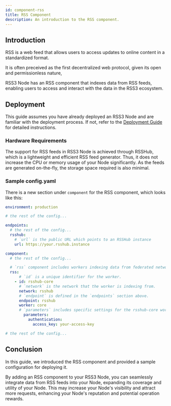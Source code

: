 ```yaml
---
id: component-rss
title: RSS Component
description: An introduction to the RSS component.
---
```


## Introduction

RSS is a web feed that allows users to access updates to online content in a standardized format.

It is often preceived as the first decentralized web protocol, given its open and permissionless nature,

RSS3 Node has an RSS component that indexes data from RSS feeds, enabling users to access and interact with the data in the RSS3 ecosystem.

## Deployment

This guide assumes you have already deployed an RSS3 Node and are familiar with the deployment process.
If not, refer to the [Deployment Guide](/guide/operator/deployment/guide) for detailed instructions.

### Hardware Requirements

The support for RSS feeds in RSS3 Node is achieved through RSSHub, which is a lightweight and efficient RSS feed generator.
Thus, it does not increase the CPU or memory usage of your Node significantly.
As the feeds are generated on-the-fly, the storage space required is also minimal.

### Sample config.yaml

There is a new section under `component` for the RSS component, which looks like this:

```yaml
environment: production

# the rest of the config...

endpoints:
  # the rest of the config...
  rsshub:
    # `url` is the public URL which points to an RSSHub instance
    url: https://your.rsshub.instance

component:
  # the rest of the config...

  # `rss` component includes workers indexing data from federated networks conforming to ActivityPub protocol, such as Mastodon, Misskey, and Threads.
  rss:
      # `id` is a unique identifier for the worker.
    - id: rsshub-core
      # `network` is the network that the worker is indexing from.
      network: rsshub
      # `endpoint` is defined in the `endpoints` section above.
      endpoint: rsshub
      worker: core
      # `parameters` includes specific settings for the rsshub-core worker.
        parameters:
          authentication:
            access_key: your-access-key

# the rest of the config...

```

## Conclusion

In this guide, we introduced the RSS component and provided a sample configuration for deploying it.

By adding an RSS component to your RSS3 Node, you can seamlessly integrate data from RSS feeds into your Node, expanding its coverage and utility of your Node.
This may increase your Node's visibility and attract more requests, enhancing your Node's reputation and potential operation rewards.
